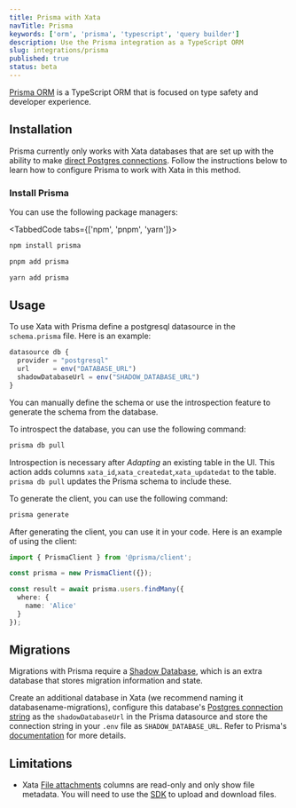 ```yaml
---
title: Prisma with Xata
navTitle: Prisma
keywords: ['orm', 'prisma', 'typescript', 'query builder']
description: Use the Prisma integration as a TypeScript ORM
slug: integrations/prisma
published: true
status: beta
---
```


[Prisma ORM](https://www.prisma.io/orm) is a TypeScript ORM that is focused on type safety and developer experience.

## Installation

Prisma currently only works with Xata databases that are set up with the ability to make [direct Postgres connections](/docs/postgres). Follow the instructions below to learn how to configure Prisma to work with Xata in this method.

<DocsEnablePostgres />

### Install Prisma

You can use the following package managers:

<TabbedCode tabs={['npm', 'pnpm', 'yarn']}>

```sh
npm install prisma
```

```sh
pnpm add prisma
```

```sh
yarn add prisma
```

</TabbedCode>

## Usage

To use Xata with Prisma define a postgresql datasource in the `schema.prisma` file. Here is an example:

```ts
datasource db {
  provider = "postgresql"
  url      = env("DATABASE_URL")
  shadowDatabaseUrl = env("SHADOW_DATABASE_URL")
}
```

You can manually define the schema or use the introspection feature to generate the schema from the database.

To introspect the database, you can use the following command:

```sh
prisma db pull
```

Introspection is necessary after _Adapting_ an existing table in the UI. This action adds columns `xata_id`,`xata_createdat`,`xata_updatedat` to the table. `prisma db pull` updates the Prisma schema to include these.

To generate the client, you can use the following command:

```sh
prisma generate
```

After generating the client, you can use it in your code. Here is an example of using the client:

```ts
import { PrismaClient } from '@prisma/client';

const prisma = new PrismaClient({});

const result = await prisma.users.findMany({
  where: {
    name: 'Alice'
  }
});
```

## Migrations

Migrations with Prisma require a [Shadow Database](https://www.prisma.io/docs/orm/prisma-migrate/understanding-prisma-migrate/shadow-database), which is an extra database that stores migration information and state.

Create an additional database in Xata (we recommend naming it databasename-migrations), configure this database's [Postgres connection string](/docs/postgres#connection-string) as the `shadowDatabaseUrl` in the Prisma datasource and store the connection string in your `.env` file as `SHADOW_DATABASE_URL`. Refer to Prisma's [documentation](https://www.prisma.io/docs/orm/prisma-migrate/understanding-prisma-migrate/shadow-database#cloud-hosted-shadow-databases-must-be-created-manually) for more details.

## Limitations

- Xata [File attachments](/docs/sdk/file-attachments) columns are read-only and only show file metadata. You will need to use the [SDK](/docs/sdk/typescript/overview) to upload and download files.
